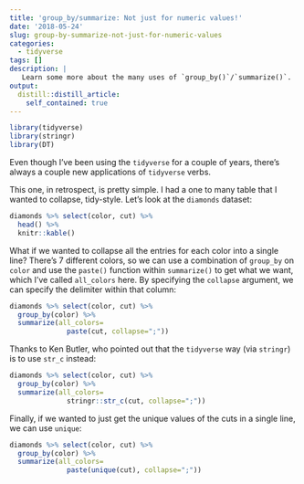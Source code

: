 ```yaml
---
title: 'group_by/summarize: Not just for numeric values!'
date: '2018-05-24'
slug: group-by-summarize-not-just-for-numeric-values
categories: 
  - tidyverse
tags: []
description: |
   Learn some more about the many uses of `group_by()`/`summarize()`.  
output:
  distill::distill_article:
    self_contained: true
---
```

```r
library(tidyverse)
library(stringr)
library(DT)
```


Even though I've been using the `tidyverse` for a couple of years, there's always a couple new applications of `tidyverse` verbs.

This one, in retrospect, is pretty simple. I had a one to many table that I wanted to collapse, tidy-style. Let's look at the `diamonds` dataset:

```r
diamonds %>% select(color, cut) %>%
  head() %>%
  knitr::kable()
```

What if we wanted to collapse all the entries for each color into a single line? There's 7 different colors, so we can use a combination of `group_by` on `color` and use the `paste()` function within `summarize()` to get what we want, which I've called `all_colors` here. By specifying the `collapse` argument, we can specify the delimiter within that column: 

```r
diamonds %>% select(color, cut) %>% 
  group_by(color) %>% 
  summarize(all_colors=
              paste(cut, collapse=";"))
```

Thanks to Ken Butler, who pointed out that the `tidyverse` way (via `stringr`) is to use `str_c` instead: 

```r
diamonds %>% select(color, cut) %>% 
  group_by(color) %>% 
  summarize(all_colors=
              stringr::str_c(cut, collapse=";")) 
```

Finally, if we wanted to just get the unique values of the cuts in a single line, we can use `unique`:

```r
diamonds %>% select(color, cut) %>% 
  group_by(color) %>% 
  summarize(all_colors=
              paste(unique(cut), collapse=";")) 
```